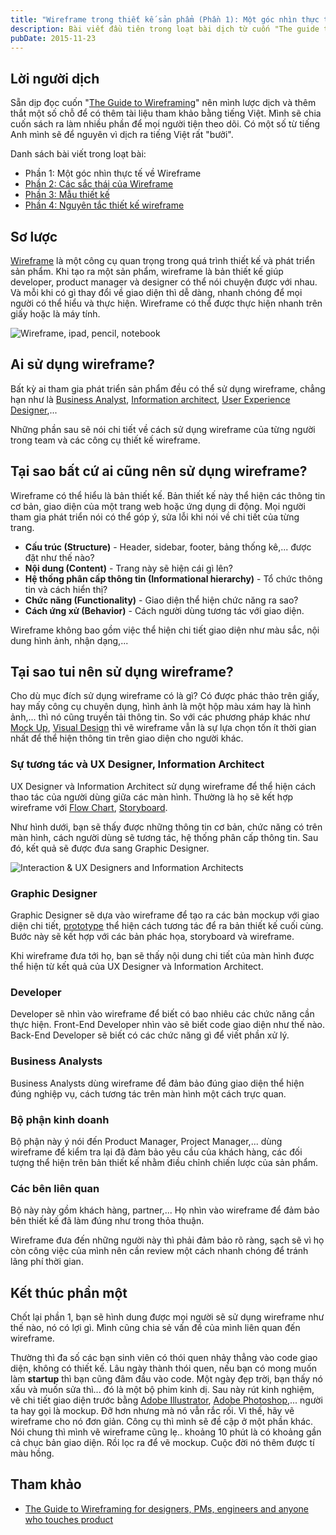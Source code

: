 ```yaml
---
title: "Wireframe trong thiết kế sản phẩm (Phần 1): Một góc nhìn thực tế về Wireframe"
description: Bài viết đầu tiên trong loạt bài dịch từ cuốn "The guide to wireframing". Phần này đề cập đến việc thiết kế Wireframe dưới góc nhìn thực tế.
pubDate: 2015-11-23
---
```


## Lời người dịch

Sẵn dịp đọc cuốn "[The Guide to Wireframing](http://studio.uxpin.com/ebooks/guide-to-wireframing/)" nên mình lược dịch và thêm thắt một số chỗ để có thêm tài liệu tham khảo bằng tiếng Việt. Mình sẽ chia cuốn sách ra làm nhiều phần để mọi người tiện theo dõi. Có một số từ tiếng Anh mình sẽ để nguyên vì dịch ra tiếng Việt rất "bưởi".

Danh sách bài viết trong loạt bài:

- Phần 1: Một góc nhìn thực tế về Wireframe
- [Phần 2: Các sắc thái của Wireframe](https://vhnam.github.io/tutorials/wireframe-trong-thiet-ke-san-pham-phan-2)
- [Phần 3: Mẫu thiết kế](https://vhnam.github.io/tutorials/wireframe-trong-thiet-ke-san-pham-phan-3)
- [Phần 4: Nguyên tắc thiết kế wireframe](https://vhnam.github.io/tutorials/wireframe-trong-thiet-ke-san-pham-phan-4)

## Sơ lược

[Wireframe](https://en.wikipedia.org/wiki/Website_wireframe) là một công cụ quan trọng trong quá trình thiết kế và phát triển sản phẩm. Khi tạo ra một sản phẩm, wireframe là bản thiết kế giúp developer, product manager và designer có thể nói chuyện được với nhau. Và mỗi khi có gì thay đổi về giao diện thì dễ dàng, nhanh chóng để mọi người có thể hiểu và thực hiện. Wireframe có thể được thực hiện nhanh trên giấy hoặc là máy tính.

![Wireframe, ipad, pencil, notebook](../../assets/tutorials/wireframe-trong-thiet-ke-san-pham-phan-1/wireframe-ipad-pencil-notebook.png)

## Ai sử dụng wireframe?

Bất kỳ ai tham gia phát triển sản phẩm đều có thể sử dụng wireframe, chẳng hạn như là [Business Analyst](https://en.wikipedia.org/wiki/Business_analyst), [Information architect](https://en.wikipedia.org/wiki/Information_architecture), [User Experience Designer](https://en.wikipedia.org/wiki/User_experience_design),...

Những phần sau sẽ nói chi tiết về cách sử dụng wireframe của từng người trong team và các công cụ thiết kế wireframe.

## Tại sao bất cứ ai cũng nên sử dụng wireframe?

Wireframe có thể hiểu là bản thiết kế. Bản thiết kế này thể hiện các thông tin cơ bản, giao diện của một trang web hoặc ứng dụng di động. Mọi người tham gia phát triển nói có thể góp ý, sửa lỗi khi nói về chi tiết của từng trang.

- **Cấu trúc (Structure)** - Header, sidebar, footer, bảng thống kê,... được đặt như thế nào?
- **Nội dung (Content)** - Trang này sẽ hiện cái gì lên?
- **Hệ thống phân cấp thông tin (Informational hierarchy)** - Tổ chức thông tin và cách hiển thị?
- **Chức năng (Functionality)** - Giao diện thể hiện chức năng ra sao?
- **Cách ứng xử (Behavior)** - Cách người dùng tương tác với giao diện.

Wireframe không bao gồm việc thể hiện chi tiết giao diện như màu sắc, nội dung hình ảnh, nhận dạng,...

## Tại sao tui nên sử dụng wireframe?

Cho dù mục đích sử dụng wireframe có là gì? Có được phác thảo trên giấy, hay mấy công cụ chuyên dụng, hình ảnh là một hộp màu xám hay là hình ảnh,... thì nó cũng truyền tải thông tin. So với các phương pháp khác như [Mock Up](https://en.wikipedia.org/wiki/Mockup), [Visual Design](https://en.wikipedia.org/wiki/Graphic_design) thì vẽ wireframe vẫn là sự lựa chọn tốn ít thời gian nhất để thể hiện thông tin trên giao diện cho người khác.

### Sự tương tác và UX Designer, Information Architect

UX Designer và Information Architect sử dụng wireframe để thể hiện cách thao tác của người dùng giữa các màn hình. Thường là họ sẽ kết hợp wireframe với [Flow Chart](https://en.wikipedia.org/wiki/Flowchart), [Storyboard](https://en.wikipedia.org/wiki/Storyboard).

Như hình dưới, bạn sẽ thấy được những thông tin cơ bản, chức năng có trên màn hình, cách người dùng sẽ tương tác, hệ thống phân cấp thông tin. Sau đó, kết quả sẽ được đưa sang Graphic Designer.

![Interaction & UX Designers and Information Architects](../../assets/tutorials/wireframe-trong-thiet-ke-san-pham-phan-1/interaction.png)

### Graphic Designer

Graphic Designer sẽ dựa vào wireframe để tạo ra các bản mockup với giao diện chi tiết, [prototype](https://en.wikipedia.org/wiki/Software_prototyping) thể hiện cách tương tác để ra bản thiết kế cuối cùng. Bước này sẽ kết hợp với các bản phác họa, storyboard và wireframe.

Khi wireframe đưa tới họ, bạn sẽ thấy nội dung chi tiết của màn hình được thể hiện từ kết quả của UX Designer và Information Architect.

### Developer

Developer sẽ nhìn vào wireframe để biết có bao nhiêu các chức năng cần thực hiện. Front-End Developer nhìn vào sẽ biết code giao diện như thế nào. Back-End Developer sẽ biết có các chức năng gì để viết phần xử lý.

### Business Analysts

Business Analysts dùng wireframe để đảm bảo đúng giao diện thể hiện đúng nghiệp vụ, cách tương tác trên màn hình một cách trực quan.

### Bộ phận kinh doanh

Bộ phận này ý nói đến Product Manager, Project Manager,... dùng wireframe để kiểm tra lại đã đảm bảo yêu cầu của khách hàng, các đối tượng thể hiện trên bản thiết kế nhằm điều chỉnh chiến lược của sản phẩm.

### Các bên liên quan

Bộ này này gồm khách hàng, partner,... Họ nhìn vào wireframe để đảm bảo bên thiết kế đã làm đúng như trong thỏa thuận.

Wireframe đưa đến những người này thì phải đảm bảo rõ ràng, sạch sẽ vì họ còn công việc của mình nên cần review một cách nhanh chóng để tránh lãng phí thời gian.

## Kết thúc phần một

Chốt lại phần 1, bạn sẽ hình dung được mọi người sẽ sử dụng wireframe như thế nào, nó có lợi gì. Mình cũng chia sẻ vấn đề của mình liên quan đến wireframe.

Thường thì đa số các bạn sinh viên có thói quen nhảy thẳng vào code giao diện, không có thiết kế. Lâu ngày thành thói quen, nếu bạn có mong muốn làm **startup** thì bạn cũng đâm đầu vào code. Một ngày đẹp trời, bạn thấy nó xấu và muốn sửa thì... đó là một bộ phim kinh dị. Sau này rút kinh nghiệm, vẽ chi tiết giao diện trước bằng [Adobe Illustrator](http://www.adobe.com/products/illustrator.html), [Adobe Photoshop](http://www.adobe.com/products/photoshop.html),... người ta hay gọi là mockup. Đỡ hơn nhưng mà nó vẫn rắc rối. Vì thế, hãy vẽ wireframe cho nó đơn giản. Công cụ thì mình sẽ đề cập ở một phần khác. Nói chung thì mình vẽ wireframe cũng lẹ.. khoảng 10 phút là có khoảng gần cả chục bản giao diện. Rồi lọc ra để vẽ mockup. Cuộc đời nó thêm được tí màu hồng.

## Tham khảo

- [The Guide to Wireframing for designers, PMs, engineers and anyone who touches product](http://studio.uxpin.com/ebooks/guide-to-wireframing/)
